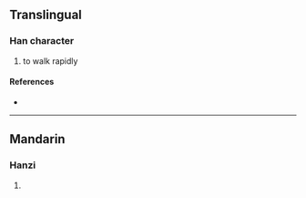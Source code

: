 {{character info/new}}
==Translingual==

===Han character===
{{Han char|rn=90|rad=爿|as=10|sn=14|four=28267|canj=VMOIR|ids=⿰爿倉}}

# to walk rapidly

====References====
* {{Han ref|kx=0692.180|dkj=19792|dj=1105.080|hdz=42378.100|uh=7244|ud=29252|bh=E2C5|bd=58053}}

----

==Mandarin==

===Hanzi===
{{cmn-hanzi|pin=[[qiāng]] ([[qiang1]])|wg=ch'iang<sup>1</sup>}}

# {{rfdef|cmn|sort=爿10}}